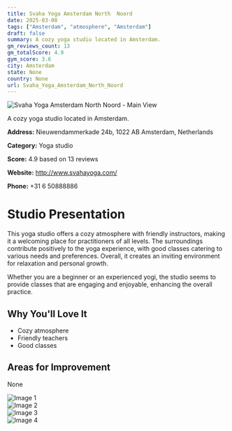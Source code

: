 ```yaml
---
title: Svaha Yoga Amsterdam North  Noord
date: 2025-03-08
tags: ["Amsterdam", "atmosphere", "Amsterdam"]  
draft: false
summary: A cozy yoga studio located in Amsterdam.
gm_reviews_count: 13
gm_totalScore: 4.9
gym_score: 3.6
city: Amsterdam
state: None
country: None
url: Svaha_Yoga_Amsterdam_North_Noord
---
```


<div className="aspect-[16/9] relative my-8">
  <img 
    src="https://lh5.googleusercontent.com/p/AF1QipMVrsHSkLXXaFv5sqcGy1SRMmMn3TBZYUiSQt8V=w1920-h1080-k-no"
    alt="Svaha Yoga Amsterdam North  Noord - Main View"
    className="object-cover absolute inset-0 w-full h-full rounded-lg"
  />
</div>

A cozy yoga studio located in Amsterdam.

**Address:** Nieuwendammerkade 24b, 1022 AB Amsterdam, Netherlands

**Category:** Yoga studio

**Score:** 4.9 based on 13 reviews

**Website:** http://www.svahayoga.com/

**Phone:** +31 6 50888886

# Studio Presentation

This yoga studio offers a cozy atmosphere with friendly instructors, making it a welcoming place for practitioners of all levels. The surroundings contribute positively to the yoga experience, with good classes catering to various needs and preferences. Overall, it creates an inviting environment for relaxation and personal growth.

Whether you are a beginner or an experienced yogi, the studio seems to provide classes that are engaging and enjoyable, enhancing the overall practice.

## Why You'll Love It

- Cozy atmosphere
- Friendly teachers
- Good classes

## Areas for Improvement

None

<div className="grid grid-cols-1 xl:grid-cols-2 gap-4 my-8">
<div className="aspect-[4/3] relative"><img src="https://lh3.googleusercontent.com/p/AF1QipNQyHPB0-f9oZktuys8fIgT60HAvHKIyj13L-Ma=w1920-h1080-k-no" alt="Image 1" className="object-cover absolute inset-0 w-full h-full rounded-lg" /></div>
<div className="aspect-[4/3] relative"><img src="https://lh5.googleusercontent.com/p/AF1QipOswtfIhJlaUQC-48YIacM_vxdBItPFymLh8r0r=w1920-h1080-k-no" alt="Image 2" className="object-cover absolute inset-0 w-full h-full rounded-lg" /></div>
<div className="aspect-[4/3] relative"><img src="https://lh5.googleusercontent.com/p/AF1QipPrJuX_JJyNXzZfmgs-io_KCxVYqvJjnjIxaJ8C=w1920-h1080-k-no" alt="Image 3" className="object-cover absolute inset-0 w-full h-full rounded-lg" /></div>
<div className="aspect-[4/3] relative"><img src="https://lh5.googleusercontent.com/p/AF1QipMHZpa3tlkUycHhRnOYoPXpmwad-W0JISZe6gBp=w1920-h1080-k-no" alt="Image 4" className="object-cover absolute inset-0 w-full h-full rounded-lg" /></div>
</div>